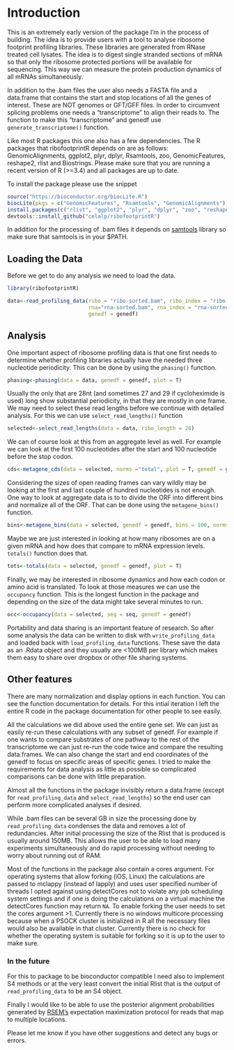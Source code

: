 # Introduction

This is an extremely early version of the package I'm in the process of building. The idea is to provide users with a tool to analyse ribosome footprint profiling libraries. These libraries are generated from RNase treated cell lysates. The idea is to digest single stranded sections of mRNA so that only the ribosome protected portions will be available for sequencing. This way we can measure the protein production dynamics of all mRNAs simultaneously. 

In addition to the .bam files the user also needs a FASTA file and a data.frame that contains the start and stop locations of all the genes of interest. These are NOT genomes or GFT/GFF files. In order to circumvent splicing problems one needs a "transcriptome" to align their reads to. The function to make this "transcriptome" and genedf use `generate_transcriptome()` function. 

Like most R packages this one also has a few dependencies. The R packages that ribofootprintR depends on are as follows:
GenomicAlignments, ggplot2, plyr, dplyr, Rsamtools, zoo, GenomicFeatures, reshape2, rlist and Biostrings. Please make sure that you are running a recent version of R (>=3.4) and all packages are up to date. 

To install the package please use the snippet

```r
source("https://bioconductor.org/biocLite.R")
biocLite(pkgs = c("GenomicFeatures", "Rsamtools", "GenomicAlignments"))
install.packages(c("rlist", "ggplot2", "plyr", "dplyr", "zoo", "reshape2"))
devtools::install_github("celalp/ribofootprintR")
```


In addition for the processing of .bam files it depends on [samtools](http://www.htslib.org/) library so make sure that samtools is in your $PATH.

## Loading the Data
Before we get to do any analysis we need to load the data. 

```r
library(ribofootprintR)
```

```r
data<-read_profiling_data(ribo = "ribo-sorted.bam", ribo_index = "ribo-sorted.bam.bai", 
                          rna="rna-sorted.bam", rna_index = "rna-sorted.bam.bai", 
                          genedf = genedf)
```

## Analysis
One important aspect of ribosome profiling data is that one first needs to determine whether profiling libraries actually have the needed three nucleotide periodicity. This can be done by using the `phasing()` function. 

```r
phasing<-phasing(data = data, genedf = genedf, plot = T)
```

Usually the only that are 28nt (and sometimes 27 and 29 if cycloheximide is used) long show substantial periodicity, in that they are mostly in one frame. We may need to select these read lengths before we continue with detailed analysis. For this we can use `select_read_lengths()` function

```r
selected<-select_read_lengths(data = data, ribo_length = 28)
```

We can of course look at this from an aggregate level as well. For example we can look at the first 100 nucleotides after the start and 100 nucleotide before the stop codon. 


```r
cds<-metagene_cds(data = selected, norms ="total", plot = T, genedf = genedf)
```

Considering the sizes of open reading frames can vary wildly may be looking at the first and last couple of hundred nucleotides is not enough. One way to look at aggregate data is to to divide the ORF into different bins and normalize all of the ORF. That can be done using the `metagene_bins()` function. 

```r
bins<-metagene_bins(data = selected, genedf = genedf, bins = 100, norms = "total", simplify = "none", plot = T)
```

Maybe we are just interested in looking at how many ribosomes are on a given mRNA and how does that compare to mRNA expression levels. `totals()` function does that.

```r
tots<-totals(data = selected, genedf = genedf, plot = T)
```

Finally, we may be interested in ribosome dynamics and how each codon or amino acid is translated. To look at those measures we can use the `occupancy` function. This is the longest function in the package and depending on the size of the data might take several minutes to run. 

```r
occ<-occupancy(data = selected, seq = seq, genedf = genedf)
```

Portability and data sharing is an important feature of research. So after some analysis the data can be written to disk with `write_profiling_data` and loaded back with `load_profiling_data` functions. These save the data as an .Rdata object and they usually are <100MB per library which makes them easy to share over dropbox or other file sharing systems. 

## Other features

There are many normalization and display options in each function. You can see the function documentation for details. For this intial iteration I left the entire R code in the package documentation for other people to see easily. 

All the calculations we did above used the entire gene set. We can just as easily re-run these calculations with any subset of genedf. For example if one wants to compare substrates of one pathway to the rest of the transcriptome we can just re-run the code twice and compare the resulting data.frames. We can also change the start and end coordinates of the genedf to focus on specific areas of specific genes. I tried to make the requirements for data analysis as little as possible so complicated comparisons can be done with little preparation. 

Almost all the functions in the package invisibly return a data.frame (except for `read_profiling_data` and `select_read_lengths`) so the end user can perform more complicated analyses if desired. 

While .bam files can be several GB in size the processing done by `read_profiling_data` condenses the data and removes a lot of redundancies. After initial processing the size of the Rlist that is produced is usually around 150MB. This allows the user to be able to load many experiments simultaneously and do rapid processing without needing to worry about running out of RAM. 

Most of the functions in the package also contain a cores argument. For operating systems that allow forking (iOS, Linux) the calculations are passed to mclappy (instead of lapply) and uses user specified number of threads I opted against using detectCores not to violate any job scheduling system settings and if one is doing the calculations on a virtual machine the detectCores function may return `NA`. To enable forking the user needs to set the cores argument >1. Currently there is no windows multicore processing because when a PSOCK cluster is initialized in R all the necessary files would also be available in that cluster. Currently there is no check for whether the operating system is suitable for forking so it is up to the user to make sure. 

### In the future

For this to package to be bioconductor compatible I need also to implement S4 methods or at the very least convert the initial Rlist that is the output of `read_profiling_data` to be an S4 object. 

Finally I would like to be able to use the posterior alignment probabilities generated by [RSEM's](https://deweylab.github.io/RSEM/) expectation maximization protocol for reads that map to multiple locations. 

Please let me know if you have other suggestions and detect any bugs or errors. 
